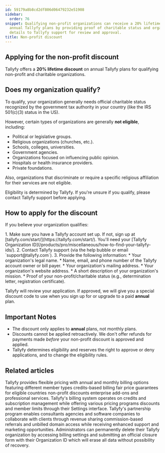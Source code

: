 ```yaml
---
id: 59179a8b8cd2df806d06479232e51908
sidebar:
  order: 76
snippet: Qualifying non-profit organizations can receive a 20% lifetime discount on
  annual Tallyfy plans by providing proof of charitable status and organizational
  details to Tallyfy support for review and approval.
title: Non-profit discount
---
```



## Applying for the non-profit discount

Tallyfy offers a **20% lifetime discount** on annual Tallyfy plans for qualifying non-profit and charitable organizations.

## Does my organization qualify?

To qualify, your organization generally needs official charitable status recognized by the government tax authority in your country (like the IRS 501(c)(3) status in the US).

However, certain types of organizations are generally **not eligible**, including:

*   Political or legislative groups.
*   Religious organizations (churches, etc.).
*   Schools, colleges, universities.
*   Government agencies.
*   Organizations focused on influencing public opinion.
*   Hospitals or health insurance providers.
*   Private foundations.

Also, organizations that discriminate or require a specific religious affiliation for their services are not eligible.

Eligibility is determined by Tallyfy. If you're unsure if you qualify, please contact Tallyfy support before applying.

## How to apply for the discount

If you believe your organization qualifies:

<Steps>
1. Make sure you have a Tallyfy account set up. If not, sign up at [tallyfy.com/start/](https://tallyfy.com/start/). You'll need your [Tallyfy Organization ID](/products/pro/miscellaneous/how-to-find-your-tallyfy-ids/).
2. Contact Tallyfy support (via the help bubble or email `support@tallyfy.com`).
3. Provide the following information:
    * Your organization's legal name.
    * Name, email, and phone number of the Tallyfy account owner or bill payer.
    * Your organization's mailing address.
    * Your organization's website address.
    * A short description of your organization's mission.
    * Proof of your non-profit/charitable status (e.g., determination letter, registration certificate).
</Steps>

Tallyfy will review your application. If approved, we will give you a special discount code to use when you sign up for or upgrade to a paid **annual** plan.

## Important Notes

*   The discount only applies to **annual** plans, not monthly plans.
*   Discounts cannot be applied retroactively. We don't offer refunds for payments made *before* your non-profit discount is approved and applied.
*   Tallyfy determines eligibility and reserves the right to approve or deny applications, and to change the eligibility rules.


## Related articles
<CardGrid>
<LinkTitleCard header="<b>Pro > Pricing</b>" href="/products/pro/pricing/" > Tallyfy provides flexible pricing with annual and monthly billing options featuring different member types credits-based billing fair price guarantees for eligible countries non-profit discounts enterprise add-ons and professional services. </LinkTitleCard>
<LinkTitleCard header="<b>Settings > Billing</b>" href="/products/pro/settings/billing/" > Tallyfy's billing system operates on credits and subscription management while offering various pricing programs discounts and member limits through their Settings interface. </LinkTitleCard>
<LinkTitleCard header="<b>Miscellaneous > Become a Tallyfy partner</b>" href="/products/pro/miscellaneous/how-can-i-become-a-tallyfy-partner/" > Tallyfy's partnership program enables consultants agencies and software companies to collaborate with clients through revenue sharing commission-based referrals and unbilled domain access while receiving enhanced support and marketing opportunities. </LinkTitleCard>
<LinkTitleCard header="<b>Personal Settings > Cancel and delete your Tallyfy account</b>" href="/products/pro/settings/personal-settings/how-can-i-cancel-and-delete-my-tallyfy-account/" > Administrators can permanently delete their Tallyfy organization by accessing billing settings and submitting an official closure form with their Organization ID which will erase all data without possibility of recovery. </LinkTitleCard>
</CardGrid>